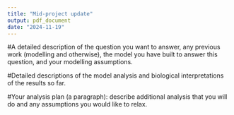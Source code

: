 ```yaml
---
title: "Mid-project update"
output: pdf_document
date: "2024-11-19"
---
```


#A detailed description of the question you want to answer, any previous work (modelling and otherwise), the model you have built to answer this question, and your modelling assumptions.

#Detailed descriptions of the model analysis and biological interpretations of the results so far. 


#Your analysis plan (a paragraph): describe additional analysis that you will do and any assumptions you would like to relax.
